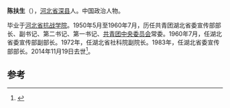 '''陈扶生'''（{{bd|1923年|7月|2014年|11月19日|catIdx=Chen}}），[[河北省|河北省]][[深县|深县]]人。中国政治人物。

毕业于[[河北省抗战学院|河北省抗战学院]]。1950年5月至1960年7月，历任共青团湖北省委宣传部部长、副书记、第二书记、第一书记、[[共青团中央委员会|共青团中央委员会]]常委。1960年7月，任湖北省委宣传部副部长。1972年，任湖北省社科院副院长。1983年，任湖北省委宣传部部长。2014年11月19日去世<ref>{{cite news|title=陈扶生同志逝世|url=http://cpc.people.com.cn/n/2014/1124/c87393-26078828.html|accessdate=2014-11-26|newspaper=湖北日报|archive-date=2014-11-29|archive-url=https://web.archive.org/web/20141129080858/http://cpc.people.com.cn/n/2014/1124/c87393-26078828.html|dead-url=no}}</ref>。

==参考==
{{reflist}}
{{中国政治人物小作品}}